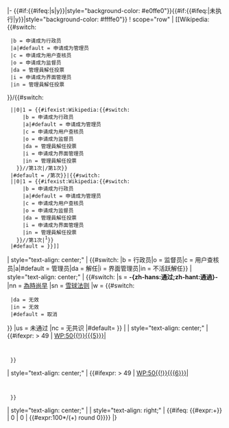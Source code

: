 <noinclude>{{Wikipedia:申请成为管理人员/Recent/Top}}</noinclude>
|- {{#if:{{{pass|}}}{{#ifeq:{{lc:{{{8}}}}}|s|y}}|style="background-color: #e0ffe0"}}{{#if:{{{pass|}}}{{#ifeq:{{lc:{{{8}}}}}|未执行|y}}|style="background-color: #ffffe0"}}
! scope="row" | [[Wikipedia:{{#switch: {{lc:{{{1}}}}}
  |b = 申请成为行政员
  |a|#default = 申请成为管理员
  |c = 申请成为用户查核员
  |o = 申请成为监督员
  |da = 管理員解任投票
  |i = 申请成为界面管理员
  |in = 管理員解任投票
}}/{{{2}}}{{#switch:{{{3|1}}}
  ||0|1 = {{#ifexist:Wikipedia:{{#switch: {{lc:{{{1}}}}}
      |b = 申请成为行政员
      |a|#default = 申请成为管理员
      |c = 申请成为用户查核员
      |o = 申请成为监督员
      |da = 管理員解任投票
      |i = 申请成为界面管理员
      |in = 管理員解任投票
    }}/{{{2}}}/第1次|/第1次}}
  |#default = /第{{{3}}}次}}|{{{2}}}{{#switch:{{{3|1}}}
  ||0|1 = {{#ifexist:Wikipedia:{{#switch: {{lc:{{{1}}}}}
      |b = 申请成为行政员
      |a|#default = 申请成为管理员
      |c = 申请成为用户查核员
      |o = 申请成为监督员
      |da = 管理員解任投票
      |i = 申请成为界面管理员
      |in = 管理員解任投票
    }}/{{{2}}}/第1次|<sup>1</sup>}}
  |#default = <sup>{{{3}}}</sup>}}]]{{{9|}}}
| style="text-align: center;" | {{#switch: {{lc:{{{1}}}}} |b = 行政员|o = 监督员|c = 用户查核员|a|#default = 管理员|da = 解任|i = 界面管理员|in = 不活跃解任}}
| style="text-align: center;" | {{#switch:{{lc:{{{8|}}}}}
|s  = '''-{zh-hans:通过;zh-hant:通過}-'''
|nn = [[Wikipedia:為時尚早|為時尚早]]
|sn = [[Wikipedia:雪球法则|雪球法则]]
|w  = {{#switch: {{lc:{{{1}}}}}
  |da = 无效
  |in = 无效
  |#default = 取消
}}
|us = 未通过
|nc = 无共识
|#default={{{8}}}
}}
|{{{4}}}
| style="text-align: center;" |  {{#ifexpr: {{{5|0}}} > 49  | [[WP:50{{!}}{{{5}}}]]|
    <!-- {{#ifexpr: {{{5|0}}} > 99 | [[WP:100{{!}}{{{5}}}]]| -->
    {{{5}}}
    <!-- }} -->
  }} 
| style="text-align: center;" | {{#ifexpr: {{{6|0}}} > 49  | [[WP:50{{!}}{{{6}}}]]|
    <!-- {{#ifexpr: {{{6|0}}} > 99 | [[WP:100{{!}}{{{6}}}]]| -->
    {{{6}}}
    <!-- }} -->
  }} 
| style="text-align: center;" | {{{7}}}
| style="text-align: right;"  | {{#ifeq: {{#expr:{{{5|0}}}+{{{6|0}}}}} | 0 | 0 | {{#expr:100*{{{5|0}}}/({{{5|0}}}+{{{6|0}}}) round 0}}}}<noinclude>
|}
{{documentation}}
</noinclude>